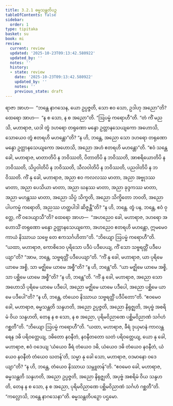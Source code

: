 ```yaml
---
title: 3.2.1 ဓမ္မသန္တတိပဉှ
tableOfContents: false
sidebar:
  order: 1
type: tipitaka
basket: su
book: mi
review:
  current: review
  updated: '2025-10-23T09:13:42.580922'
  updated_by: ''
  notes: ''
  history:
  - state: review
    date: '2025-10-23T09:13:42.580922'
    updated_by: ''
    notes: ''
    previous_state: draft
---
```



<ReviewStatus review={frontmatter.review} showDetails={true} />

<HypothesisAnnotation frontmatter={frontmatter} />

<DynamicBreadcrumb />

<Division number="40" book="mi" e="ch" v="28">

<Paragraph number="178" book="mi">
ရာဇာ အာဟ—  “ဘန္တေ နာဂသေန, ယော ဥပ္ပဇ္ဇတိ, သော ဧဝ သော, ဥဒါဟု အညော”တိ? ထေရော အာဟ—  “န စ သော, န စ အညော”တိ.
</Paragraph>

<Paragraph number="179" book="mi">
“ဩပမ္မံ ကရောဟီ”တိ. “တံ ကိံ မညသိ, မဟာရာဇ, ယဒါ တွံ ဒဟရော တရုဏော မန္ဒော ဥတ္တာနသေယျကော အဟောသိ, သောယေဝ တွံ ဧတရဟိ မဟန္တော”တိ? “န ဟိ, ဘန္တေ, အညော သော ဒဟရော တရုဏော မန္ဒော ဥတ္တာနသေယျကော အဟောသိ, အညော အဟံ ဧတရဟိ မဟန္တော”တိ. “ဧဝံ သန္တေ ခေါ, မဟာရာဇ, မာတာတိပိ န ဘဝိဿတိ, ပိတာတိပိ န ဘဝိဿတိ, အာစရိယောတိပိ န ဘဝိဿတိ, သိပ္ပဝါတိပိ န ဘဝိဿတိ, သီလဝါတိပိ န ဘဝိဿတိ, ပညဝါတိပိ န ဘဝိဿတိ. ကိံ နု ခေါ, မဟာရာဇ, အညာ ဧဝ ကလလဿ မာတာ, အညာ အဗ္ဗုဒဿ မာတာ, အညာ ပေသိယာ မာတာ, အညာ ဃနဿ မာတာ, အညာ ခုဒ္ဒကဿ မာတာ, အညာ မဟန္တဿ မာတာ, အညော သိပ္ပံ သိက္ခတိ, အညော သိက္ခိတော ဘဝတိ, အညော ပါပကမ္မံ ကရောတိ, အညဿ ဟတ္ထပါဒါ ဆိဇ္ဇန္တီ”တိ? “န ဟိ, ဘန္တေ. တွံ ပန, ဘန္တေ, ဧဝံ ဝုတ္တေ, ကိံ ဝဒေယျာသီ”တိ? ထေရော အာဟ—  “အဟညေဝ ခေါ, မဟာရာဇ, ဒဟရော အဟောသိံ တရုဏော မန္ဒော ဥတ္တာနသေယျကော, အဟညေဝ ဧတရဟိ မဟန္တော, ဣမမေဝ ကာယံ နိဿာယ သဗ္ဗေ တေ ဧကသင်္ဂဟိတာ”တိ.
</Paragraph>

<Paragraph number="180" book="mi">
“ဘိယျော ဩပမ္မံ ကရောဟီ”တိ. “ယထာ, မဟာရာဇ, ကောစိဒေဝ ပုရိသော ပဒီပံ ပဒီပေယျ, ကိံ သော သဗ္ဗရတ္တိံ ပဒီပေယျာ”တိ? “အာမ, ဘန္တေ, သဗ္ဗရတ္တိံ ပဒီပေယျာ”တိ. “ကိံ နု ခေါ, မဟာရာဇ, ယာ ပုရိမေ ယာမေ အစ္စိ, သာ မဇ္ဈိမေ ယာမေ အစ္စီ”တိ? “န ဟိ, ဘန္တေ”တိ. “ယာ မဇ္ဈိမေ ယာမေ အစ္စိ, သာ ပစ္ဆိမေ ယာမေ အစ္စီ”တိ? “န ဟိ, ဘန္တေ”တိ. “ကိံ နု ခေါ, မဟာရာဇ, အညော သော အဟောသိ ပုရိမေ ယာမေ ပဒီပေါ, အညော မဇ္ဈိမေ ယာမေ ပဒီပေါ, အညော ပစ္ဆိမေ ယာမေ ပဒီပေါ”တိ? “န ဟိ, ဘန္တေ, တံယေဝ နိဿာယ သဗ္ဗရတ္တိံ ပဒီပိတော”တိ. “ဧဝမေဝ ခေါ, မဟာရာဇ, ဓမ္မသန္တတိ သန္ဒဟတိ, အညော ဥပ္ပဇ္ဇတိ, အညော နိရုဇ္ဈတိ, အပုဗ္ဗံ အစရိမံ ဝိယ သန္ဒဟတိ, တေန န စ သော, န စ အညော, ပုရိမဝိညာဏေ ပစ္ဆိမဝိညာဏံ သင်္ဂဟံ ဂစ္ဆတီ”တိ.
</Paragraph>

<Paragraph number="181" book="mi">
“ဘိယျော ဩပမ္မံ ကရောဟီ”တိ. “ယထာ, မဟာရာဇ, ခီရံ ဒုယှမာနံ ကာလန္တရေန ဒဓိ ပရိဝတ္တေယျ, ဒဓိတော နဝနီတံ, နဝနီတတော ဃတံ ပရိဝတ္တေယျ, ယော နု ခေါ, မဟာရာဇ, ဧဝံ ဝဒေယျ ‘ယံယေဝ ခီရံ တံယေဝ ဒဓိ, ယံယေဝ ဒဓိ တံယေဝ နဝနီတံ, ယံယေဝ နဝနီတံ တံယေဝ ဃတန်’တိ, သမ္မာ နု ခေါ သော, မဟာရာဇ, ဝဒမာနော ဝဒေယျာ”တိ? “န ဟိ, ဘန္တေ, တံယေဝ နိဿာယ သမ္ဘူတန်”တိ. “ဧဝမေဝ ခေါ, မဟာရာဇ, ဓမ္မသန္တတိ သန္ဒဟတိ, အညော ဥပ္ပဇ္ဇတိ, အညော နိရုဇ္ဈတိ, အပုဗ္ဗံ အစရိမံ ဝိယ သန္ဒဟတိ, တေန န စ သော, န စ အညော, ပုရိမဝိညာဏေ ပစ္ဆိမဝိညာဏံ သင်္ဂဟံ ဂစ္ဆတီ”တိ.
</Paragraph>

<Paragraph number="182" book="mi">
“ကလ္လောသိ, ဘန္တေ နာဂသေနာ”တိ.

</Paragraph>
</Division>

<Paragraph number="183" type="center" book="mi">
ဓမ္မသန္တတိပဉှော ပဌမော.
</Paragraph>